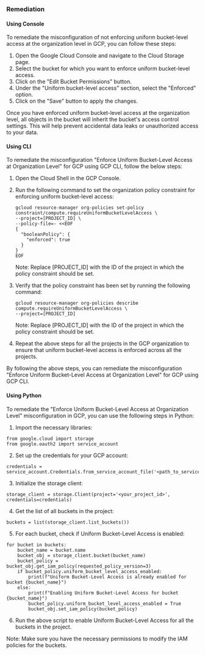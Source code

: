 ### Remediation

#### Using Console

To remediate the misconfiguration of not enforcing uniform bucket-level access at the organization level in GCP, you can follow these steps:

1. Open the Google Cloud Console and navigate to the Cloud Storage page.
2. Select the bucket for which you want to enforce uniform bucket-level access.
3. Click on the "Edit Bucket Permissions" button.
4. Under the "Uniform bucket-level access" section, select the "Enforced" option.
5. Click on the "Save" button to apply the changes.

Once you have enforced uniform bucket-level access at the organization level, all objects in the bucket will inherit the bucket's access control settings. This will help prevent accidental data leaks or unauthorized access to your data.

#### Using CLI

To remediate the misconfiguration "Enforce Uniform Bucket-Level Access at Organization Level" for GCP using GCP CLI, follow the below steps:

1. Open the Cloud Shell in the GCP Console.

2. Run the following command to set the organization policy constraint for enforcing uniform bucket-level access:

   ```
   gcloud resource-manager org-policies set-policy constraint/compute.requireUniformBucketLevelAccess \
   --project=[PROJECT_ID] \
   --policy-file=- <<EOF
   {
     "booleanPolicy": {
       "enforced": true
     }
   }
   EOF
   ```

   Note: Replace [PROJECT_ID] with the ID of the project in which the policy constraint should be set.

3. Verify that the policy constraint has been set by running the following command:

   ```
   gcloud resource-manager org-policies describe compute.requireUniformBucketLevelAccess \
   --project=[PROJECT_ID]
   ```

   Note: Replace [PROJECT_ID] with the ID of the project in which the policy constraint should be set.

4. Repeat the above steps for all the projects in the GCP organization to ensure that uniform bucket-level access is enforced across all the projects.

By following the above steps, you can remediate the misconfiguration "Enforce Uniform Bucket-Level Access at Organization Level" for GCP using GCP CLI.

#### Using Python

To remediate the "Enforce Uniform Bucket-Level Access at Organization Level" misconfiguration in GCP, you can use the following steps in Python:

1. Import the necessary libraries:
```
from google.cloud import storage
from google.oauth2 import service_account
```

2. Set up the credentials for your GCP account:
```
credentials = service_account.Credentials.from_service_account_file('<path_to_service_account_file>')
```

3. Initialize the storage client:
```
storage_client = storage.Client(project='<your_project_id>', credentials=credentials)
```

4. Get the list of all buckets in the project:
```
buckets = list(storage_client.list_buckets())
```

5. For each bucket, check if Uniform Bucket-Level Access is enabled:
```
for bucket in buckets:
    bucket_name = bucket.name
    bucket_obj = storage_client.bucket(bucket_name)
    bucket_policy = bucket_obj.get_iam_policy(requested_policy_version=3)
    if bucket_policy.uniform_bucket_level_access_enabled:
        print(f"Uniform Bucket-Level Access is already enabled for bucket {bucket_name}")
    else:
        print(f"Enabling Uniform Bucket-Level Access for bucket {bucket_name}")
        bucket_policy.uniform_bucket_level_access_enabled = True
        bucket_obj.set_iam_policy(bucket_policy)
```

6. Run the above script to enable Uniform Bucket-Level Access for all the buckets in the project.

Note: Make sure you have the necessary permissions to modify the IAM policies for the buckets.

